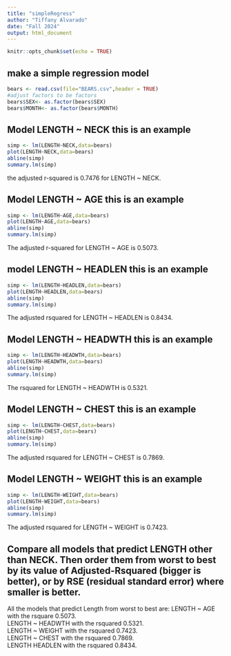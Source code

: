 ```yaml
---
title: "simpleRegress"
author: "Tiffany Alvarado"
date: "Fall 2024"
output: html_document
---
```


```r
knitr::opts_chunk$set(echo = TRUE)
```

## make a simple regression model

```r
bears <- read.csv(file="BEARS.csv",header = TRUE)
#adjust factors to be factors
bears$SEX<- as.factor(bears$SEX)
bears$MONTH<- as.factor(bears$MONTH)
```

## Model LENGTH ~ NECK  this is an example  

```r
simp <- lm(LENGTH~NECK,data=bears)
plot(LENGTH~NECK,data=bears)
abline(simp)
summary.lm(simp)
```



the adjusted r-squared is 0.7476 for LENGTH ~ NECK.


## Model LENGTH ~ AGE this is an example

```r
simp <- lm(LENGTH~AGE,data=bears)
plot(LENGTH~AGE,data=bears)
abline(simp)
summary.lm(simp)
```

The adjusted r-squared for LENGTH ~ AGE is 0.5073.

## model LENGTH ~ HEADLEN this is an example

```r
simp <- lm(LENGTH~HEADLEN,data=bears)
plot(LENGTH~HEADLEN,data=bears)
abline(simp)
summary.lm(simp)
```
The adjusted rsquared for LENGTH ~ HEADLEN is 0.8434.

## Model LENGTH ~ HEADWTH this is an example


```r
simp <- lm(LENGTH~HEADWTH,data=bears)
plot(LENGTH~HEADWTH,data=bears)
abline(simp)
summary.lm(simp)
```
The rsquared for LENGTH ~ HEADWTH is 0.5321.

## Model LENGTH ~ CHEST this is an example


```r
simp <- lm(LENGTH~CHEST,data=bears)
plot(LENGTH~CHEST,data=bears)
abline(simp)
summary.lm(simp)
```
The adjusted rsquared for LENGTH ~ CHEST is 0.7869.

## Model LENGTH ~ WEIGHT this is an example

```r
simp <- lm(LENGTH~WEIGHT,data=bears)
plot(LENGTH~WEIGHT,data=bears)
abline(simp)
summary.lm(simp)
```
The adjusted rsquared for LENGTH ~ WEIGHT is 0.7423.



## Compare all models that predict LENGTH other than NECK. Then order them from worst to best by its value of Adjusted-Rsquared (bigger is better), or by RSE (residual standard error) where smaller is better. 

All the models that predict Length from worst to best are:
LENGTH ~ AGE with the rsquare 0.5073.  
LENGTH ~ HEADWTH with the rsquared 0.5321.  
LENGTH ~ WEIGHT with the rsquared 0.7423.  
LENGTH ~ CHEST with the rsquared 0.7869.  
LENGTH HEADLEN with the rsquared 0.8434.  